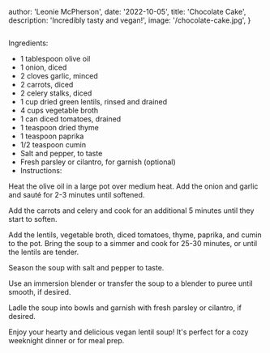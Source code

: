 
  author: 'Leonie McPherson',
  date: '2022-10-05',
  title: 'Chocolate Cake',
  description: 'Incredibly tasty and vegan!',
  image: '/chocolate-cake.jpg',
}


<Image className="w-full h-auto" width={500} height={500} src={meta.image} alt="" />

Ingredients:

- 1 tablespoon olive oil
- 1 onion, diced
- 2 cloves garlic, minced
- 2 carrots, diced
- 2 celery stalks, diced
- 1 cup dried green lentils, rinsed and drained
- 4 cups vegetable broth
- 1 can diced tomatoes, drained
- 1 teaspoon dried thyme
- 1 teaspoon paprika
- 1/2 teaspoon cumin
- Salt and pepper, to taste
- Fresh parsley or cilantro, for garnish (optional)
- Instructions:

Heat the olive oil in a large pot over medium heat. Add the onion and garlic and sauté for 2-3 minutes until softened.

Add the carrots and celery and cook for an additional 5 minutes until they start to soften.

Add the lentils, vegetable broth, diced tomatoes, thyme, paprika, and cumin to the pot. Bring the soup to a simmer and cook for 25-30 minutes, or until the lentils are tender.

Season the soup with salt and pepper to taste.

Use an immersion blender or transfer the soup to a blender to puree until smooth, if desired.

Ladle the soup into bowls and garnish with fresh parsley or cilantro, if desired.

Enjoy your hearty and delicious vegan lentil soup! It's perfect for a cozy weeknight dinner or for meal prep.
